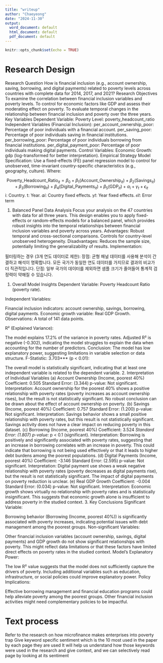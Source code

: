```yaml
---
title: "writeup"
author: "Chaeyeong"
date: "2024-11-30"
output:
  word_document: default
  html_document: default
  pdf_document: default
---
```


```r
knitr::opts_chunk$set(echo = TRUE)
```

# Research Design
Research Question
How is financial inclusion (e.g., account ownership, saving, borrowing, and digital payments) related to poverty levels across countries with complete data for 2014, 2017, and 2021?
Research Objectives
To examine the correlation between financial inclusion variables and poverty levels.
To control for economic factors like GDP and assess their moderating effect on poverty.
To evaluate temporal changes in the relationship between financial inclusion and poverty over the three years.
Key Variables
Dependent Variable:
Poverty Level: poverty_headcount_ratio
Independent Variables (Financial Inclusion):
per_account_ownership_poor: Percentage of poor individuals with a financial account.
per_saving_poor: Percentage of poor individuals saving in financial institutions.
per_borrowing_poor: Percentage of poor individuals borrowing from financial institutions.
per_digital_payment_poor: Percentage of poor individuals making digital payments.
Control Variables:
Economic Growth: gdp (log-transformed for better interpretation).
Empirical Strategy
Model Specification:
Use a fixed-effects (FE) panel regression model to control for unobserved, time-invariant country-specific characteristics (e.g., geography, culture).
Where:

$$
\text{Poverty\_Headcount\_Ratio}_{it} = \beta_0 + \beta_1(\text{Account\_Ownership}_{it}) + \beta_2(\text{Savings}_{it}) + \beta_3(\text{Borrowing}_{it}) + \beta_4(\text{Digital\_Payments}_{it}) + \beta_5(\text{GDP}_{it}) + \alpha_i + \gamma_t + \epsilon_{it}
$$
i: Country.
t: Year.
𝛼𝑖: Country fixed effects.
𝛾𝑡: Year fixed effects.
𝜖𝑖𝑡: Error term

1. Balanced Panel Data Analysis
Focus your analysis on the 47 countries with data for all three years.
This design enables you to apply fixed-effects or random-effects models for a balanced panel, which provides robust insights into the temporal relationships between financial inclusion variables and poverty across years.
Advantages:
Robust temporal and cross-sectional comparisons.
Controls for country-level unobserved heterogeneity.
Disadvantages:
Reduces the sample size, potentially limiting the generalizability of results.
Implementation:

필터링하는 경우 (3개 연도 데이터로 제한):
장점:
균형 패널 데이터를 사용해 분석이 간결하고 해석이 명확합니다.
모든 국가가 동일한 연도 데이터를 가지므로 결과의 비교가 더 직관적입니다.
단점:
일부 국가의 데이터를 제외하면 샘플 크기가 줄어들어 통계적 검정력이 약해질 수 있습니다.

1. Overall Model Insights
Dependent Variable: Poverty Headcount Ratio (poverty rate).

Independent Variables:

Financial inclusion indicators: account ownership, savings, borrowing, digital payments.
Economic growth variable: Real GDP Growth.
Observations: A total of 141 data points.

R² (Explained Variance):

The model explains 17.2% of the variance in poverty rates.
Adjusted R² is negative (-0.302), indicating the model struggles to explain the data when accounting for the number of predictors.
Conclusion: The model has low explanatory power, suggesting limitations in variable selection or data structure.
F-Statistic: 3.703*** (p < 0.01):

The overall model is statistically significant, indicating that at least one independent variable is related to the dependent variable.
2. Interpretation of Individual Variables
(a) Account Ownership (Income, poorest 40%)
Coefficient: 0.505
Standard Error: (3.344)
p-value: Not significant.
Interpretation:
Account ownership for the poorest 40% shows a positive relationship with poverty rates (poverty increases as account ownership rises), but the result is not statistically significant.
No robust conclusion can be drawn about the effect of account ownership on poverty.
(b) Savings (Income, poorest 40%)
Coefficient: 0.757
Standard Error: (1.200)
p-value: Not significant.
Interpretation:
Savings behavior shows a small positive relationship with poverty rates, but this result is not statistically significant.
Savings activity does not have a clear impact on reducing poverty in this dataset.
(c) Borrowing (Income, poorest 40%)
Coefficient: 3.524*
Standard Error: (1.807)
p-value: *p < 0.1 (significant).
Interpretation:
Borrowing is positively and significantly associated with poverty rates, suggesting that an increase in borrowing correlates with an increase in poverty.
This could indicate that borrowing is not being used effectively or that it leads to higher debt burdens among the poorest populations.
(d) Digital Payments (Income, poorest 40%)
Coefficient: -3.146
Standard Error: (2.595)
p-value: Not significant.
Interpretation:
Digital payment use shows a weak negative relationship with poverty rates (poverty decreases as digital payments rise), but the result is not statistically significant.
The impact of digital payments on poverty reduction is unclear.
(e) Real GDP Growth
Coefficient: -0.004
Standard Error: (0.034)
p-value: Not significant.
Interpretation:
Economic growth shows virtually no relationship with poverty rates and is statistically insignificant.
This suggests that economic growth alone is insufficient to address poverty in the studied context.
3. Key Conclusions
Significant Variable:

Borrowing behavior (Borrowing (Income, poorest 40%)) is significantly associated with poverty increases, indicating potential issues with debt management among the poorest groups.
Non-significant Variables:

Other financial inclusion variables (account ownership, savings, digital payments) and GDP growth do not show significant relationships with poverty.
This might reflect data limitations or that these factors have limited direct effects on poverty rates in the studied context.
Model’s Explanatory Power:

The low R² value suggests that the model does not sufficiently capture the drivers of poverty. Including additional variables such as education, infrastructure, or social policies could improve explanatory power.
Policy Implications:

Effective borrowing management and financial education programs could help alleviate poverty among the poorest groups.
Other financial inclusion activities might need complementary policies to be impactful.

# Text process
Refer to the research on how microfinance makes enterprises into poverty trap
Give keyword specific sentiment which is the 10 most used in the paper by each page they are used
It will help us understand how those keywords were used in the research and give context, and we can selectively read page by looking at its sentiment

